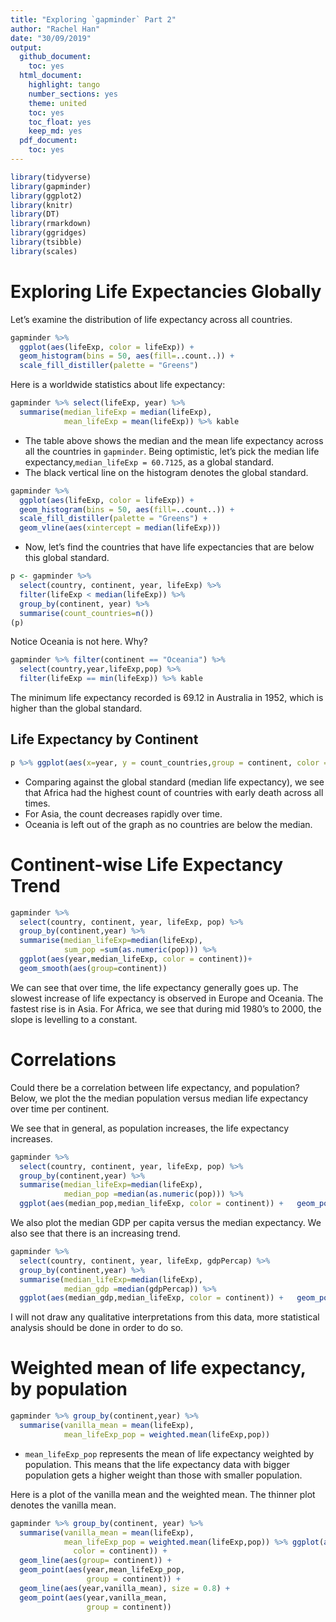 ```yaml
---
title: "Exploring `gapminder` Part 2"
author: "Rachel Han"
date: "30/09/2019"
output:
  github_document:
    toc: yes
  html_document:
    highlight: tango
    number_sections: yes
    theme: united
    toc: yes
    toc_float: yes
    keep_md: yes
  pdf_document:
    toc: yes
---
```

```r
library(tidyverse)
library(gapminder)
library(ggplot2)
library(knitr)
library(DT)
library(rmarkdown)
library(ggridges)
library(tsibble)
library(scales)
```

# Exploring Life Expectancies Globally

Let's examine the distribution of life expectancy across all countries.
```r
gapminder %>%
  ggplot(aes(lifeExp, color = lifeExp)) +
  geom_histogram(bins = 50, aes(fill=..count..)) +
  scale_fill_distiller(palette = "Greens")
```

Here is a worldwide statistics about life expectancy:


```r
gapminder %>% select(lifeExp, year) %>%
  summarise(median_lifeExp = median(lifeExp),
            mean_lifeExp = mean(lifeExp)) %>% kable

```

- The table above shows the median and the mean life expectancy across all the countries in `gapminder`. Being optimistic, let's pick the median life expectancy,`median_lifeExp = 60.7125`, as a global standard. 
- The black vertical line on the histogram denotes the global standard.
```r
gapminder %>%
  ggplot(aes(lifeExp, color = lifeExp)) +
  geom_histogram(bins = 50, aes(fill=..count..)) +
  scale_fill_distiller(palette = "Greens") +
  geom_vline(aes(xintercept = median(lifeExp)))
```

- Now, let's find the countries that have life expectancies that are below this global standard.
```r
p <- gapminder %>%
  select(country, continent, year, lifeExp) %>%
  filter(lifeExp < median(lifeExp)) %>% 
  group_by(continent, year) %>% 
  summarise(count_countries=n())
(p)
```

Notice Oceania is not here. Why?

```r
gapminder %>% filter(continent == "Oceania") %>%
  select(country,year,lifeExp,pop) %>% 
  filter(lifeExp == min(lifeExp)) %>% kable
```


The minimum life expectancy recorded is 69.12 in Australia in 1952, which is higher than the global standard.

## Life Expectancy by Continent

```r
p %>% ggplot(aes(x=year, y = count_countries,group = continent, color = continent)) + geom_line() + geom_point() + ylab("Number of countries") + xlab("Year") + ggtitle("Country count per continent with low life expectancy")
```

- Comparing against the global standard (median life expectancy), we see that Africa had the highest count of countries with early death across all times. 
- For Asia, the count decreases rapidly over time.
- Oceania is left out of the graph as no countries are below the median.

# Continent-wise Life Expectancy Trend

```r
gapminder %>%
  select(country, continent, year, lifeExp, pop) %>%
  group_by(continent,year) %>%
  summarise(median_lifeExp=median(lifeExp),
            sum_pop =sum(as.numeric(pop))) %>% 
  ggplot(aes(year,median_lifeExp, color = continent))+
  geom_smooth(aes(group=continent)) 
```

We can see that over time, the life expectancy generally goes up. The slowest increase of life expectancy is observed in Europe and Oceania. The fastest rise is in Asia. For Africa, we see that during mid 1980's to 2000, the slope is levelling to a constant.

# Correlations

Could there be a correlation between life expectancy, and population? Below, we plot the the median population versus median life expectancy over time per continent.

We see that in general, as population increases, the life expectancy increases.

```r
gapminder %>%
  select(country, continent, year, lifeExp, pop) %>%
  group_by(continent,year) %>%
  summarise(median_lifeExp=median(lifeExp),
            median_pop =median(as.numeric(pop))) %>% 
  ggplot(aes(median_pop,median_lifeExp, color = continent)) +   geom_point(aes(group=continent)) + scale_x_log10(labels = comma_format()) + ggtitle("Median pop vs. Median lifeExp") 

```

We also plot the median GDP per capita versus the median expectancy. We also see that there is an increasing trend.

```r
gapminder %>%
  select(country, continent, year, lifeExp, gdpPercap) %>%
  group_by(continent,year) %>%
  summarise(median_lifeExp=median(lifeExp),
            median_gdp =median(gdpPercap)) %>% 
  ggplot(aes(median_gdp,median_lifeExp, color = continent)) +   geom_point(aes(group=continent)) + scale_x_log10(labels = comma_format()) + ggtitle("Median lifeExp vs. Median population") 

```

I will not draw any qualitative interpretations from this data, more statistical analysis should be done in order to do so.


# Weighted mean of life expectancy, by population
```r
gapminder %>% group_by(continent,year) %>%
  summarise(vanilla_mean = mean(lifeExp),
            mean_lifeExp_pop = weighted.mean(lifeExp,pop))
```

- `mean_lifeExp_pop` represents the mean of life expectancy weighted by population. This means that the life expectancy data with bigger population gets a higher weight than those with smaller population. 

Here is a plot of the vanilla mean and the weighted mean. The thinner plot denotes the vanilla mean.

```r
gapminder %>% group_by(continent, year) %>%
  summarise(vanilla_mean = mean(lifeExp),
            mean_lifeExp_pop = weighted.mean(lifeExp,pop)) %>% ggplot(aes(year,mean_lifeExp_pop,
              color = continent)) +
  geom_line(aes(group= continent)) +
  geom_point(aes(year,mean_lifeExp_pop,
                 group = continent)) +
  geom_line(aes(year,vanilla_mean), size = 0.8) +
  geom_point(aes(year,vanilla_mean,
                 group = continent))
            
```



